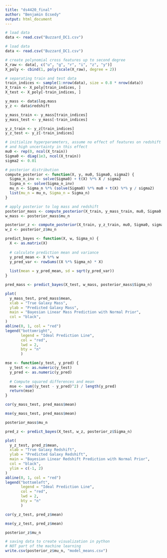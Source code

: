 ```yaml
---
title: "ds4420_final"
author: "Benjamin Ecsedy"
output: html_document
---
```

```r
# load data
data <- read.csv("Buzzard_DC1.csv")
```

```r
# load data
data <- read.csv("Buzzard_DC1.csv")

# create polynomial cross features up to second degree
X_raw <- data[, c("u", "g", "r", "i", "z", "y")]
X_poly <- cbind(1, poly(scale(X_raw), degree = 2))

# separating train and test data
train_indices <- sample(1:nrow(data), size = 0.8 * nrow(data))
X_train <- X_poly[train_indices, ]
X_test <- X_poly[-train_indices, ]

y_mass <- data$log.mass
y_z <- data$redshift

y_mass_train <- y_mass[train_indices]
y_mass_test <- y_mass[-train_indices]

y_z_train <- y_z[train_indices]
y_z_test <- y_z[-train_indices]
```

```r
# initialize hyperparameters, assume no effect of features on redshift
# and high uncertainty in this effect
mu0 <- rep(0, ncol(X_train))
Sigma0 <- diag(1e3, ncol(X_train))
sigma2 <- 0.01

# posterior distribution
compute_posterior <- function(X, y, mu0, Sigma0, sigma2) {
  Sigma_n_inv <- solve(Sigma0) + t(X) %*% X / sigma2
  Sigma_n <- solve(Sigma_n_inv)
  mu_n <- Sigma_n %*% (solve(Sigma0) %*% mu0 + t(X) %*% y / sigma2)
  list(mu_n = mu_n, Sigma_n = Sigma_n)
}

# apply posterior to log mass and redshift
posterior_mass <- compute_posterior(X_train, y_mass_train, mu0, Sigma0, sigma2)
w_mass <- posterior_mass$mu_n

posterior_z <- compute_posterior(X_train, y_z_train, mu0, Sigma0, sigma2)
w_z <- posterior_z$mu_n
```

```r
predict_bayes <- function(X, w, Sigma_n) {
  X <- as.matrix(X)
  
  # calculate prediction mean and variance
  y_pred_mean <- X %*% w
  y_pred_var <- rowSums((X %*% Sigma_n) * X)
  
  list(mean = y_pred_mean, sd = sqrt(y_pred_var))
}
```

```r
pred_mass <- predict_bayes(X_test, w_mass, posterior_mass$Sigma_n)

plot(
  y_mass_test, pred_mass$mean,
  xlab = "True Galaxy Mass",
  ylab = "Predicted Galaxy Mass",
  main = "Bayesian Linear Mass Prediction with Normal Prior",
  col = "black",
)
abline(0, 1, col = "red")
legend("bottomright",           
       legend = "Ideal Prediction Line",
       col = "red",
       lwd = 2,
       bty = "n"
       )
```
```r
mse <- function(y_test, y_pred) {
  y_test <- as.numeric(y_test)
  y_pred <- as.numeric(y_pred)
  
  # Compute squared differences and mean
  mse <- sum((y_test - y_pred)^2) / length(y_pred)
  return(mse)
}
```

```r
cor(y_mass_test, pred_mass$mean)
```

```r
mse(y_mass_test, pred_mass$mean)
```

```r
posterior_mass$mu_n
```

```r
pred_z <- predict_bayes(X_test, w_z, posterior_z$Sigma_n)

plot(
  y_z_test, pred_z$mean,
  xlab = "True Galaxy Redshift",
  ylab = "Predicted Galaxy Redshift",
  main = "Bayesian Linear Redshift Prediction with Normal Prior",
  col = "black",
  ylim = c(-1, 2)
)
abline(0, 1, col = "red")
legend("bottomleft",           
       legend = "Ideal Prediction Line",
       col = "red",
       lwd = 2,
       bty = "n"
       )
```

```r
cor(y_z_test, pred_z$mean)
```

```r
mse(y_z_test, pred_z$mean)
```

```r
posterior_z$mu_n
```

```r
# saving data to create visualization in python
# NOT part of the machine learning
write.csv(posterior_z$mu_n, "model_means.csv")
```